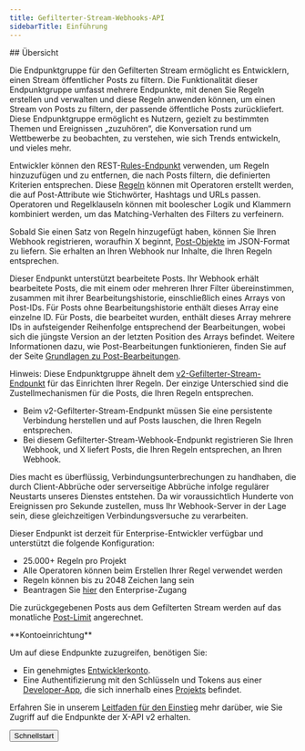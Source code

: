 ```yaml
---
title: Gefilterter-Stream-Webhooks-API
sidebarTitle: Einführung
---
```



<div id="overview">
  ## Übersicht
</div>

Die Endpunktgruppe für den Gefilterten Stream ermöglicht es Entwicklern, einen Stream öffentlicher Posts zu filtern. Die Funktionalität dieser Endpunktgruppe umfasst mehrere Endpunkte, mit denen Sie Regeln erstellen und verwalten und diese Regeln anwenden können, um einen Stream von Posts zu filtern, der passende öffentliche Posts zurückliefert. Diese Endpunktgruppe ermöglicht es Nutzern, gezielt zu bestimmten Themen und Ereignissen „zuzuhören“, die Konversation rund um Wettbewerbe zu beobachten, zu verstehen, wie sich Trends entwickeln, und vieles mehr.

Entwickler können den REST-[Rules-Endpunkt](/de/x-api/posts/filtered-stream#post-2-tweets-search-stream-rules) verwenden, um Regeln hinzuzufügen und zu entfernen, die nach Posts filtern, die definierten Kriterien entsprechen. Diese [Regeln](/de/x-api/posts/filtered-stream#building-rules-for-filtered-stream) können mit Operatoren erstellt werden, die auf Post-Attribute wie Stichwörter, Hashtags und URLs passen. Operatoren und Regelklauseln können mit boolescher Logik und Klammern kombiniert werden, um das Matching-Verhalten des Filters zu verfeinern.

Sobald Sie einen Satz von Regeln hinzugefügt haben, können Sie Ihren Webhook registrieren, woraufhin X beginnt, [Post-Objekte](/de/x-api/fundamentals/data-dictionary#tweet) im JSON-Format zu liefern. Sie erhalten an Ihren Webhook nur Inhalte, die Ihren Regeln entsprechen.

Dieser Endpunkt unterstützt bearbeitete Posts. Ihr Webhook erhält bearbeitete Posts, die mit einem oder mehreren Ihrer Filter übereinstimmen, zusammen mit ihrer Bearbeitungshistorie, einschließlich eines Arrays von Post-IDs. Für Posts ohne Bearbeitungshistorie enthält dieses Array eine einzelne ID. Für Posts, die bearbeitet wurden, enthält dieses Array mehrere IDs in aufsteigender Reihenfolge entsprechend der Bearbeitungen, wobei sich die jüngste Version an der letzten Position des Arrays befindet. Weitere Informationen dazu, wie Post-Bearbeitungen funktionieren, finden Sie auf der Seite [Grundlagen zu Post-Bearbeitungen](/de/x-api/fundamentals/edit-posts).

Hinweis: Diese Endpunktgruppe ähnelt dem [v2-Gefilterter-Stream-Endpunkt](/de/x-api/posts/filtered-stream/introduction) für das Einrichten Ihrer Regeln. Der einzige Unterschied sind die Zustellmechanismen für die Posts, die Ihren Regeln entsprechen.

- Beim v2-Gefilterter-Stream-Endpunkt müssen Sie eine persistente Verbindung herstellen und auf Posts lauschen, die Ihren Regeln entsprechen.
- Bei diesem Gefilterter-Stream-Webhook-Endpunkt registrieren Sie Ihren Webhook, und X liefert Posts, die Ihren Regeln entsprechen, an Ihren Webhook.

Dies macht es überflüssig, Verbindungsunterbrechungen zu handhaben, die durch Client-Abbrüche oder serverseitige Abbrüche infolge regulärer Neustarts unseres Dienstes entstehen. Da wir voraussichtlich Hunderte von Ereignissen pro Sekunde zustellen, muss Ihr
Webhook-Server in der Lage sein, diese gleichzeitigen Verbindungsversuche zu verarbeiten.

Dieser Endpunkt ist derzeit für Enterprise-Entwickler verfügbar und unterstützt die folgende Konfiguration:

- 25.000+ Regeln pro Projekt
- Alle Operatoren können beim Erstellen Ihrer Regel verwendet werden
- Regeln können bis zu 2048 Zeichen lang sein
- Beantragen Sie [hier](https://developer.x.com/en/products/x-api/enterprise/enterprise-api-interest-form) den Enterprise-Zugang

Die zurückgegebenen Posts aus dem Gefilterten Stream werden auf das monatliche [Post-Limit](/de/x-api/fundamentals/post-cap) angerechnet.

<Note>
  **Kontoeinrichtung**

  Um auf diese Endpunkte zuzugreifen, benötigen Sie:

  - Ein genehmigtes [Entwicklerkonto](https://developer.x.com/en/portal/petition/essential/basic-info).
  - Eine Authentifizierung mit den Schlüsseln und Tokens aus einer [Developer-App](/de/resources/fundamentals/developer-apps), die sich innerhalb eines [Projekts](/de/resources/fundamentals/projects) befindet.

  Erfahren Sie in unserem [Leitfaden für den Einstieg](/de/x-api/getting-started/getting-access) mehr darüber, wie Sie Zugriff auf die Endpunkte der X-API v2 erhalten.
</Note>

<div className="flex">
  <Button href="/de/x-api/posts/filtered-stream/quickstart">
    Schnellstart
  </Button>
</div>
